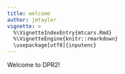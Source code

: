 ```yaml
---
title: welcome
author: jmtaylor
vignette: >
  %\VignetteIndexEntry{mtcars.Rmd}
  %\VignetteEngine{knitr::rmarkdown}
  \usepackage[utf8]{inputenc}
---
```


Welcome to DPR2!
